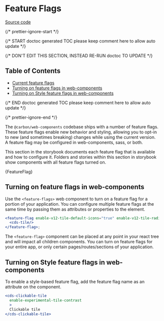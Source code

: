 
<Meta title="Introduction/Feature Flags" />

# Feature Flags

[Source code](https://github.com/carbon-design-system/carbon/tree/main/packages/web-components/src/components/feature-flags)

{/* prettier-ignore-start */}

{/* START doctoc generated TOC please keep comment here to allow auto update */}

{/* DON'T EDIT THIS SECTION, INSTEAD RE-RUN doctoc TO UPDATE */}

## Table of Contents

* [Current feature flags](#current-feature-flags)
* [Turning on feature flags in web-components](#turning-on-feature-flags-in-web-components)
* [Turning on Style feature flags in web-components](#turning-on-style-feature-flags-in-web-components)

{/* END doctoc generated TOC please keep comment here to allow auto update */}

{/* prettier-ignore-end */}

The `@carbon/web-components` codebase ships with a number of feature flags. These feature
flags enable new behavior and styling, allowing you to opt-in to new (and
sometimes breaking) changes while using the current version. A feature flag may
be configured in web-components, sass, or both.

This section in the storybook documents each feature flag that is available and
how to configure it. Folders and stories within this section in storybook show
components with all feature flags turned on.

<Markdown>{FeatureFlag}</Markdown>

## Turning on feature flags in web-components

Use the `<feature-flags>` web component to turn on a feature flag for a portion of your
application. You can configure multiple feature flags at the same time by passing them as attributes or properties to the element.

```jsx
<feature-flag enable-v12-tile-default-icons="true" enable-v12-tile-radio-icons="true">
  <cds-tile/>
</feature-flag>;
```

The `<feature-flag>` component can be placed at any point in your react tree and
will impact all children components. You can turn on feature flags for your
entire app, or only certain pages/routes/sections of your application.

## Turning on Style feature flags in web-components

To enable a style-based feature flag, add the feature flag name as an attribute on the component.

```jsx
<cds-clickable-tile
  enable-experimental-tile-contrast
  >
  Clickable tile
</cds-clickable-tile>
```